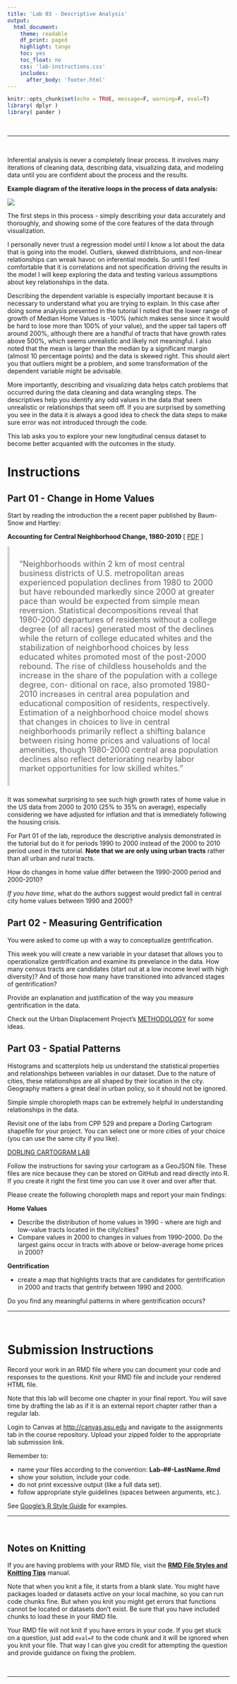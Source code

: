 ```yaml
---
title: 'Lab 03 - Descriptive Analysis'
output:
  html_document:
    theme: readable
    df_print: paged
    highlight: tango
    toc: yes
    toc_float: no
    css: 'lab-instructions.css'
    includes:
      after_body: 'footer.html'
---
```



```r
knitr::opts_chunk$set(echo = TRUE, message=F, warning=F, eval=T)
library( dplyr )
library( pander )
```


<br>


---

<br>



Inferential analysis is never a completely linear process. It involves many iterations of cleaning data, describing data, visualizing data, and modeling data until you are confident about the process and the results. 

**Example diagram of the iterative loops in the process of data analysis:**

![](https://bookdown.org/cteplovs/ismaykim/images/flowcharts/flowchart/flowchart.002.png)

The first steps in this process - simply describing your data accurately and thoroughly, and showing some of the core features of the data through visualization. 

I personally never trust a regression model until I know a lot about the data that is going into the model. Outliers, skewed distribtuions, and non-linear relationships can wreak havoc on inferential models. So until I feel comfortable that it is correlations and not specification driving the results in the model I will keep exploring the data and testing various assumptions about key relationships in the data. 

Describing the dependent variable is especially important because it is necessary to understand what you are trying to explain. In this case after doing some analysis presented in the tutorial I noted that the lower range of growth of Median Home Values is -100% (which makes sense since it would be hard to lose more than 100% of your value), and the upper tail tapers off around 200%, although there are a handful of tracts that have growth rates above 500%, which seems unrealistic and likely not meaningful. I also noted that the mean is larger than the median by a significant margin (almost 10 percentage points) and the data is skewed right. This should alert you that outliers might be a problem, and some transformation of the dependent variable might be advisable. 

More importantly, describing and visualizing data helps catch problems that occurred during the data cleaning and data wrangling steps. The descriptives help you identify any odd values in the data that seem unrealistic or relationships that seem off. If you are surprised by something you see in the data it is always a good idea to check the data steps to make sure error was not introduced through the code. 

This lab asks you to explore your new longitudinal census dataset to become better acquanted with the outcomes in the study. 


# Instructions 

## Part 01 - Change in Home Values

Start by reading the introduction the a recent paper published by Baum-Snow and Hartley: 

**Accounting for Central Neighborhood Change, 1980-2010** [ [PDF](https://github.com/DS4PS/cpp-528-spr-2020/raw/master/articles/home-value-change/economic-model-central-city-neighborhoods-white-flight-white-return.pdf) ] 

> "Neighborhoods within 2 km of most central business districts of U.S. metropolitan areas experienced population declines from 1980 to 2000 but have rebounded markedly since 2000 at greater pace than would be expected from simple mean reversion. Statistical decompositions reveal that 1980-2000 departures of residents without a college degree (of all races) generated most of the declines while the return of college educated whites and the stabilization of neighborhood choices by less educated whites promoted most of the post-2000 rebound. The rise of childless households and the increase in the share of the population with a college degree, con- ditional on race, also promoted 1980-2010 increases in central area population and educational composition of residents, respectively. Estimation of a neighborhood choice model shows that changes in choices to live in central neighborhoods primarily reflect a shifting balance between rising home prices and valuations of local amenities, though 1980-2000 central area population declines also reflect deteriorating nearby labor market opportunities for low skilled whites."

It was somewhat surprising to see such high growth rates of home value in the US data from 2000 to 2010 (25% to 35% on average), especially considering we have adjusted for inflation and that is immediately following the housing crisis. 

For Part 01 of the lab, reproduce the descriptive analysis demonstrated in the tutorial but do it for periods 1990 to 2000 instead of the 2000 to 2010 period used in the tutorial. **Note that we are only using urban tracts** rather than all urban and rural tracts. 

How do changes in home value differ between the 1990-2000 period and 2000-2010? 

*If you have time*, what do the authors suggest would predict fall in central city home values between 1990 and 2000? 

## Part 02 - Measuring Gentrification

You were asked to come up with a way to conceptualize gentrification. 

This week you will create a new variable in your dataset that allows you to operationalize gentrification and examine its prevelance in the data. How many census tracts are candidates (start out at a low income level with high diversity)? And of those how many have transitioned into advanced stages of gentrification?

Provide an explanation and justification of the way you measure gentrification in the data. 

Check out the Urban Displacement Project's [METHODOLOGY](https://www.urbandisplacement.org/sites/default/files/images/udp_methodology_for_ny_-_jan_2019.pdf) for some ideas. 

## Part 03 - Spatial Patterns

Histograms and scatterplots help us understand the statistical properties and relationships between variables in our dataset. Due to the nature of cities, these relationships are all shaped by their location in the city. Geography matters a great deal in urban policy, so it should not be ignored. 

Simple simple choropleth maps can be extremely helpful in understanding relationships in the data. 

Revisit one of the labs from CPP 529 and prepare a Dorling Cartogram shapefile for your project. You can select one or more cities of your choice (you can use the same city if you like). 

[DORLING CARTOGRAM LAB](https://ds4ps.org/cpp-529-master/labs/lab-04-instructions.html)


Follow the instructions for saving your cartogram as a GeoJSON file. These files are nice because they can be stored on GitHub and read directly into R. If you create it right the first time you can use it over and over after that. 

Please create the following choropleth maps and report your main findings: 

**Home Values**

* Describe the distribution of home values in 1990 - where are high and low-value tracts located in the city/cities? 
* Compare values in 2000 to changes in values from 1990-2000. Do the largest gains occur in tracts with above or below-average home prices in 2000? 

**Gentrification**

* create a map that highlights tracts that are candidates for gentrification in 2000 and tracts that gentrify between 1990 and 2000. 

Do you find any meaningful patterns in where gentrification occurs? 


-----


<br>

# Submission Instructions

Record your work in an RMD file where you can document your code and responses to the questions. Knit your RMD file and include your rendered HTML file. 

Note that this lab will become one chapter in your final report. You will save time by drafting the lab as if it is an external report chapter rather than a regular lab. 

Login to Canvas at <http://canvas.asu.edu> and navigate to the assignments tab in the course repository. Upload your zipped folder to the appropriate lab submission link.

Remember to:

* name your files according to the convention: **Lab-##-LastName.Rmd**
* show your solution, include your code.
* do not print excessive output (like a full data set).
* follow appropriate style guidelines (spaces between arguments, etc.).

See [Google's R Style Guide](https://google.github.io/styleguide/Rguide.xml) for examples.


---

<br>

## Notes on Knitting

If you are having problems with your RMD file, visit the [**RMD File Styles and Knitting Tips**](https://ds4ps.org/cpp-526-spr-2020/labs/r-markdown-files.html) manual.

Note that when you knit a file, it starts from a blank slate. You might have packages loaded or datasets active on your local machine, so you can run code chunks fine. But when you knit you might get errors that functions cannot be located or datasets don't exist. Be sure that you have included chunks to load these in your RMD file.

Your RMD file will not knit if you have errors in your code. If you get stuck on a question, just add `eval=F` to the code chunk and it will be ignored when you knit your file. That way I can give you credit for attempting the question and provide guidance on fixing the problem.


<br>
<hr>
<br>

<style>
blockquote {
    padding: 11px 22px;
    margin: 0 0 22px;
    font-size: 18px;
    border-left: 5px solid lightgray;
}

</style>

